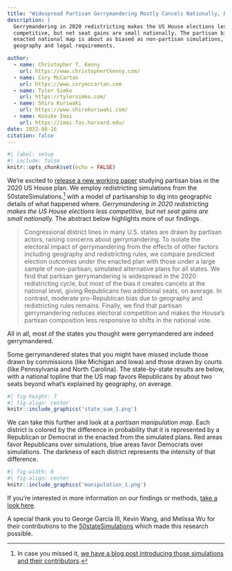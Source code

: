 ```yaml
---
title: "Widespread Partisan Gerrymandering Mostly Cancels Nationally, but Reduces Electoral Competition"
description: |
  Gerrymandering in 2020 redistricting makes the US House elections less 
  competitive, but net seat gains are small nationally. The partisan bias of the
  enacted national map is about as biased as non-partisan simulations, due to
  geography and legal requirements.

author:
  - name: Christopher T. Kenny
    url: https://www.christophertkenny.com/
  - name: Cory McCartan
    url: https://www.corymccartan.com
  - name: Tyler Simko
    url: https://tylersimko.com/
  - name: Shiro Kuriwaki
    url: https://www.shirokuriwaki.com/
  - name: Kosuke Imai
    url: https://imai.fas.harvard.edu/
date: 2022-08-16
citation: false
---
```


```r
#| label: setup
#| include: false
knitr::opts_chunk$set(echo = FALSE)
```

We're excited to [release a new working paper](https://arxiv.org/abs/2208.06968) studying partisan bias in the 2020 US House plan. We employ redistricting simulations from the 50stateSimulations.[^1] with a model of partisanship to dig into geographic details of what happened where. _Gerrymandering in 2020 redistricting makes the US House elections less competitive, but net seat gains are small nationally._ The abstract below highlights more of our findings.

[^1]: In case you missed it, [we have a blog post introducing those simulations and their contributors](https://alarm-redist.github.io/posts/2022-06-23-fifty-states-data-descriptor/).

> Congressional district lines in many U.S. states are drawn by partisan actors, raising concerns about gerrymandering. To isolate the electoral impact of gerrymandering from the effects of other factors including geography and redistricting rules, we compare predicted election outcomes under the enacted plan with those under a large sample of non-partisan, simulated alternative plans for all states. We find that partisan gerrymandering is widespread in the 2020 redistricting cycle, but most of the bias it creates cancels at the national level, giving Republicans two additional seats, on average. In contrast, moderate pro-Republican bias due to geography and redistricting rules remains. Finally, we find that partisan gerrymandering reduces electoral competition and makes the House's partisan composition less responsive to shifts in the national vote.

All in all, most of the states you thought were gerrymandered are indeed gerrymandered.

Some gerrymandered states that you might have missed include those drawn by commissions (like Michigan and Iowa) and those drawn by courts (like Pennsylvania and North Carolina). The state-by-state results are below, with a national topline that the US map favors Republicans by about two seats beyond what's explained by geography, on average.

```r
#| fig-height: 7
#| fig-align: center
knitr::include_graphics('state_sum_1.png')
```

We can take this further and look at a *partisan manipulation map*. Each district is colored by the difference in probability that it is represented by a Republican or Democrat in the enacted from the simulated plans. Red areas favor Republicans over simulations, blue areas favor Democrats over simulations. The darkness of each district represents the intensity of that difference.

```r
#| fig-width: 8
#| fig-align: center
knitr::include_graphics('manipulation_1.png')
```

If you're interested in more information on our findings or methods, [take a look here](https://arxiv.org/abs/2208.06968).

A special thank you to George Garcia III, Kevin Wang, and Melissa Wu for their contributions to the [50stateSimulations](https://arxiv.org/abs/2206.10763) which made this research possible.
